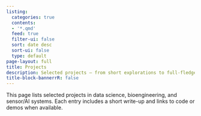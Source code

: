 ```yaml
---
listing:
  categories: true
  contents:
  - '*.qmd'
  feed: true
  filter-ui: false
  sort: date desc
  sort-ui: false
  type: default
page-layout: full
title: Projects
description: Selected projects — from short explorations to full-fledged ones.
title-block-bannerrR: false
---
```


This page lists selected projects in data science, bioengineering, and sensor/AI systems. Each entry includes a short write-up and links to code or demos when available.